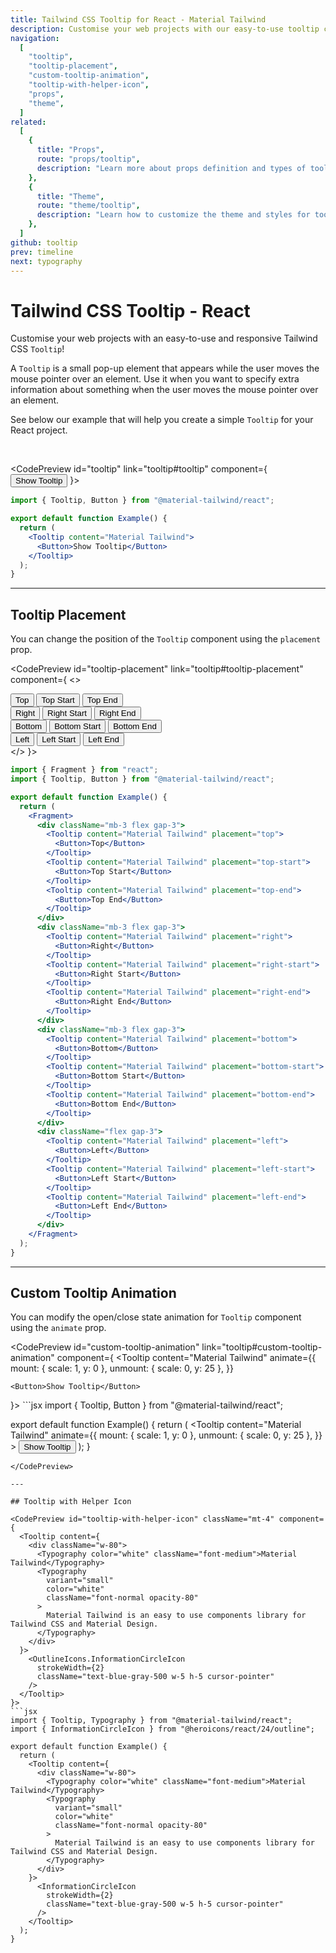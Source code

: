 ```yaml
---
title: Tailwind CSS Tooltip for React - Material Tailwind
description: Customise your web projects with our easy-to-use tooltip component for Tailwind CSS and React using Material Design guidelines.
navigation:
  [
    "tooltip",
    "tooltip-placement",
    "custom-tooltip-animation",
    "tooltip-with-helper-icon",
    "props",
    "theme",
  ]
related:
  [
    {
      title: "Props",
      route: "props/tooltip",
      description: "Learn more about props definition and types of tooltip components.",
    },
    {
      title: "Theme",
      route: "theme/tooltip",
      description: "Learn how to customize the theme and styles for tooltip components.",
    },
  ]
github: tooltip
prev: timeline
next: typography
---
```


# Tailwind CSS Tooltip - React

Customise your web projects with an easy-to-use and responsive Tailwind CSS <Code>Tooltip</Code>!

A <Code>Tooltip</Code> is a small pop-up element that appears while the user moves the mouse pointer over an element. Use it when you want to specify extra information about something when the user moves the mouse pointer over an element.

See below our example that will help you create a simple <Code>Tooltip</Code> for your React project.

<br />

<CodePreview id="tooltip" link="tooltip#tooltip" component={
  <Tooltip content="Material Tailwind">
    <Button>Show Tooltip</Button>
  </Tooltip>
}>
```jsx
import { Tooltip, Button } from "@material-tailwind/react";

export default function Example() {
  return (
    <Tooltip content="Material Tailwind">
      <Button>Show Tooltip</Button>
    </Tooltip>
  );
}
```
</CodePreview>

---

## Tooltip Placement

You can change the position of the <Code>Tooltip</Code> component using the <Code>placement</Code> prop.

<CodePreview id="tooltip-placement" link="tooltip#tooltip-placement" component={
  <>
    <div className="mb-3 flex gap-3">
      <Tooltip content="Material Tailwind" placement="top">
        <Button>Top</Button>
      </Tooltip>
      <Tooltip content="Material Tailwind" placement="top-start">
        <Button>Top Start</Button>
      </Tooltip>
      <Tooltip content="Material Tailwind" placement="top-end">
        <Button>Top End</Button>
      </Tooltip>
    </div>
    <div className="mb-3 flex gap-3">
      <Tooltip content="Material Tailwind" placement="right">
        <Button>Right</Button>
      </Tooltip>
      <Tooltip content="Material Tailwind" placement="right-start">
        <Button>Right Start</Button>
      </Tooltip>
      <Tooltip content="Material Tailwind" placement="right-end">
        <Button>Right End</Button>
      </Tooltip>
    </div>
    <div className="mb-3 flex gap-3">
      <Tooltip content="Material Tailwind" placement="bottom">
        <Button>Bottom</Button>
      </Tooltip>
      <Tooltip content="Material Tailwind" placement="bottom-start">
        <Button>Bottom Start</Button>
      </Tooltip>
      <Tooltip content="Material Tailwind" placement="bottom-end">
        <Button>Bottom End</Button>
      </Tooltip>
    </div>
    <div className="flex gap-3">
      <Tooltip content="Material Tailwind" placement="left">
        <Button>Left</Button>
      </Tooltip>
      <Tooltip content="Material Tailwind" placement="left-start">
        <Button>Left Start</Button>
      </Tooltip>
      <Tooltip content="Material Tailwind" placement="left-end">
        <Button>Left End</Button>
      </Tooltip>
    </div>
  </>
}>
```jsx
import { Fragment } from "react";
import { Tooltip, Button } from "@material-tailwind/react";

export default function Example() {
  return (
    <Fragment>
      <div className="mb-3 flex gap-3">
        <Tooltip content="Material Tailwind" placement="top">
          <Button>Top</Button>
        </Tooltip>
        <Tooltip content="Material Tailwind" placement="top-start">
          <Button>Top Start</Button>
        </Tooltip>
        <Tooltip content="Material Tailwind" placement="top-end">
          <Button>Top End</Button>
        </Tooltip>
      </div>
      <div className="mb-3 flex gap-3">
        <Tooltip content="Material Tailwind" placement="right">
          <Button>Right</Button>
        </Tooltip>
        <Tooltip content="Material Tailwind" placement="right-start">
          <Button>Right Start</Button>
        </Tooltip>
        <Tooltip content="Material Tailwind" placement="right-end">
          <Button>Right End</Button>
        </Tooltip>
      </div>
      <div className="mb-3 flex gap-3">
        <Tooltip content="Material Tailwind" placement="bottom">
          <Button>Bottom</Button>
        </Tooltip>
        <Tooltip content="Material Tailwind" placement="bottom-start">
          <Button>Bottom Start</Button>
        </Tooltip>
        <Tooltip content="Material Tailwind" placement="bottom-end">
          <Button>Bottom End</Button>
        </Tooltip>
      </div>
      <div className="flex gap-3">
        <Tooltip content="Material Tailwind" placement="left">
          <Button>Left</Button>
        </Tooltip>
        <Tooltip content="Material Tailwind" placement="left-start">
          <Button>Left Start</Button>
        </Tooltip>
        <Tooltip content="Material Tailwind" placement="left-end">
          <Button>Left End</Button>
        </Tooltip>
      </div>
    </Fragment>
  );
}
```
</CodePreview>

---

## Custom Tooltip Animation

You can modify the open/close state animation for <Code>Tooltip</Code> component using the <Code>animate</Code> prop.

<CodePreview id="custom-tooltip-animation" link="tooltip#custom-tooltip-animation" component={
  <Tooltip
    content="Material Tailwind"
    animate={{
      mount: { scale: 1, y: 0 },
      unmount: { scale: 0, y: 25 },
    }}
  >
    <Button>Show Tooltip</Button>
  </Tooltip>
}>
```jsx
import { Tooltip, Button } from "@material-tailwind/react";

export default function Example() {
  return (
    <Tooltip
      content="Material Tailwind"
      animate={{
        mount: { scale: 1, y: 0 },
        unmount: { scale: 0, y: 25 },
      }}
    >
      <Button>Show Tooltip</Button>
    </Tooltip>
  );
}
```
</CodePreview>

---

## Tooltip with Helper Icon

<CodePreview id="tooltip-with-helper-icon" className="mt-4" component={
  <Tooltip content={
    <div className="w-80">
      <Typography color="white" className="font-medium">Material Tailwind</Typography>
      <Typography
        variant="small"
        color="white" 
        className="font-normal opacity-80"
      >
        Material Tailwind is an easy to use components library for Tailwind CSS and Material Design.
      </Typography>
    </div>
  }>
    <OutlineIcons.InformationCircleIcon 
      strokeWidth={2} 
      className="text-blue-gray-500 w-5 h-5 cursor-pointer" 
    />
  </Tooltip>
}>
```jsx
import { Tooltip, Typography } from "@material-tailwind/react";
import { InformationCircleIcon } from "@heroicons/react/24/outline";

export default function Example() {
  return (
    <Tooltip content={
      <div className="w-80">
        <Typography color="white" className="font-medium">Material Tailwind</Typography>
        <Typography
          variant="small"
          color="white" 
          className="font-normal opacity-80"
        >
          Material Tailwind is an easy to use components library for Tailwind CSS and Material Design.
        </Typography>
      </div>
    }>
      <InformationCircleIcon 
        strokeWidth={2} 
        className="text-blue-gray-500 w-5 h-5 cursor-pointer" 
      />
    </Tooltip>
  );
}
```
</CodePreview>

<span id="props" className="scroll-mt-48" />
<span id="theme" className="scroll-mt-48" />
